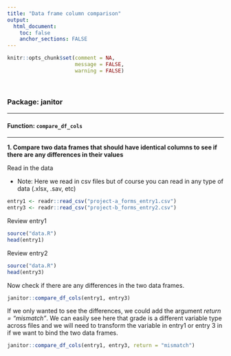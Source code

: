 ```yaml
---
title: "Data frame column comparison"
output: 
  html_document:
    toc: false
    anchor_sections: FALSE
---
```


```r
knitr::opts_chunk$set(comment = NA,
                      message = FALSE,
                      warning = FALSE)
```

<br>


### Package: janitor

---

#### Function: `compare_df_cols`

---

**1\. Compare two data frames that should have identical columns to see if there are any differences in their values**

Read in the data

* Note: Here we read in csv files but of course you can read in any type of data (.xlsx, .sav, etc)

```r

entry1 <- readr::read_csv("project-a_forms_entry1.csv")
entry3 <- readr::read_csv("project-b_forms_entry2.csv")

```


Review entry1

```r

source("data.R")
head(entry1)

```

Review entry2

```r

source("data.R")
head(entry3)

```

Now check if there are any differences in the two data frames.  

```r

janitor::compare_df_cols(entry1, entry3)

```

If we only wanted to see the differences, we could add the argument *return = "mismatch"*. We can easily see here that grade is a different variable type across files and we will need to transform the variable in entry1 or entry 3 in if we want to bind the two data frames.

```r

janitor::compare_df_cols(entry1, entry3, return = "mismatch")

```


